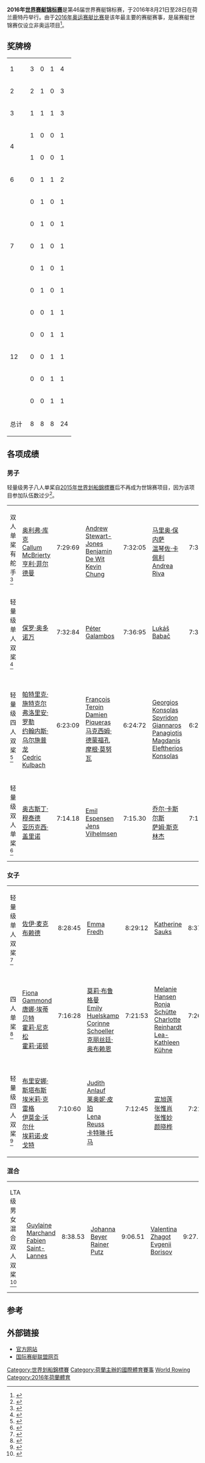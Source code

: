 {{NoteTA|G1=Sports}}
{{Infobox sports competition event
| name       = 2016年世界赛艇锦标赛
| image       = 
| caption     = 
| venue       = Willem-Alexander Baan
| location    = {{NED}}[[鹿特丹|鹿特丹]]
| date        = 8月21日至28日
| competitors = 
| nations     = 
| prev        = [[2015年世界划船錦標賽|2015 艾古贝勒特]]
| next        = [[2017年世界划船錦標賽|2017 萨拉索塔]]
}}
'''2016年[[世界赛艇锦标赛|世界赛艇锦标赛]]'''是第46届世界赛艇锦标赛，于2016年8月21日至28日在荷兰鹿特丹举行。由于[[2016年夏季奧林匹克運動會划船比賽|2016年奥运赛艇比赛]]是该年最主要的赛艇赛事，是届赛艇世锦赛仅设立非奥运项目<ref>{{cite web |title=2016 World Rowing Championships |url=http://www.worldrowing.com/events/2016-world-rowing-championships/event-information |publisher=International Rowing Federation |accessdate=2016-03-18 |archive-date=2016-03-17 |archive-url=https://web.archive.org/web/20160317021550/http://www.worldrowing.com/events/2016-world-rowing-championships/event-information |dead-url=no }}</ref>。

==奖牌榜==
{| {{RankedMedalTable|nation-width=200px}}
|-
|1||align=left|{{GBR2}}||3||0||1||4
|-
|2||align=left|{{FRA}}||2||1||0||3
|-
|3||align=left|{{GER}}||1||1||1||3
|-
|rowspan=2|4||align=left|{{IRL}}||1||0||0||1
|-
|align=left|{{NZL}}||1||0||0||1
|-
|6||align=left|{{CAN}}||0||1||1||2
|-
|rowspan=5|7||align=left|{{AUT}}||0||1||0||1
|-
|align=left|{{DEN}}||0||1||0||1
|-
|align=left|{{HUN}}||0||1||0||1
|-
|align=left|{{SWE}}||0||1||0||1
|-
|align=left|{{USA}}||0||1||0||1
|-
|rowspan=5|12||align=left|{{CHN}}||0||0||1||1
|-
|align=left|{{GRE}}||0||0||1||1
|-
|align=left|{{ITA}}||0||0||1||1
|-
|align=left|{{RUS}}||0||0||1||1
|-
|align=left|{{SVK}}||0||0||1||1
|-
!colspan=2| 总计 || 8 || 8 || 8 || 24
|}

==各项成绩==
===男子===
轻量级男子八人单桨自[[2015年世界划船錦標賽|2015年世界划船錦標賽]]后不再成为世锦赛项目，因为该项目参加队伍数过少<ref>{{cite web |title=Parting with the lightweight men's eight |url=https://worldrowing.com/news/parting-with-the-lightweight-men-eight |publisher=[[國際划船聯盟|International Rowing Federation]] |date=2015-12-24 |accessdate=2016-12-07 |dead-url=no |archive-date=2021-01-08 |archive-url=https://web.archive.org/web/20210108050844/https://worldrowing.com/news/parting-with-the-lightweight-men-eight }}</ref>。

{| {{MedalistTable|type=项目|columns=2}}
|-
|双人单桨有舵手<ref>{{Cite web |url=http://www.worldrowing.com/assets/pdfs/WCHIE_2016/ROM023101_C73.pdf |title=M2+ results |accessdate=2016-12-20 |archive-date=2016-09-24 |archive-url=https://web.archive.org/web/20160924042607/http://www.worldrowing.com/assets/pdfs/WCHIE_2016/ROM023101_C73.pdf |dead-url=no }}</ref>
| {{GBR2}}<br>[[奥利弗·库克|奥利弗·库克]]<br>[[Callum_McBrierty|Callum McBrierty]]<br>[[亨利·菲尔德曼|亨利·菲尔德曼]] || 7:29:69
| {{CAN}}<br>[[Andrew_Stewart-Jones_(rower)|Andrew Stewart-Jones]]<br>[[Benjamin_De_Wit|Benjamin De Wit]]<br>[[Kevin_Chung|Kevin Chung]] || 7:32:05
| {{ITA}}<br>[[马里奥·保内萨|马里奥·保内萨]]<br>[[温琴佐·卡佩利|温琴佐·卡佩利]]<br>[[Andrea_Riva|Andrea Riva]] || 7:32:22
|-
|轻量级单人双桨<ref>{{Cite web |url=http://www.worldrowing.com/assets/pdfs/WCHIE_2016/ROM112101_C73.pdf |title=LM1x results |accessdate=2016-12-20 |archive-date=2016-09-09 |archive-url=https://web.archive.org/web/20160909092104/http://www.worldrowing.com/assets/pdfs/WCHIE_2016/ROM112101_C73.pdf |dead-url=no }}</ref>
| [[保罗·奥多诺万|保罗·奥多诺万]]<br>{{IRL}} || 7:32:84
| [[Péter_Galambos|Péter Galambos]]<br>{{HUN}} || 7:36:95
| [[Lukáš_Babač|Lukáš Babač]]<br>{{SVK}} || 7:38:89
|-
|轻量级四人双桨<ref>{{Cite web |url=http://www.worldrowing.com/assets/pdfs/WCHIE_2016/ROM142101_C73.pdf |title=LM4x results |accessdate=2016-12-20 |archive-date=2016-09-24 |archive-url=https://web.archive.org/web/20160924042612/http://www.worldrowing.com/assets/pdfs/WCHIE_2016/ROM142101_C73.pdf |dead-url=no }}</ref>
| {{GER}}<br>[[帕特里克·施特克尔|帕特里克·施特克尔]]<br>[[弗洛里安·罗勒|弗洛里安·罗勒]]<br>[[约翰内斯·乌尔施普龙|约翰内斯·乌尔施普龙]]<br>[[Cedric_Kulbach|Cedric Kulbach]] || 6:23:09
| {{FRA}}<br>[[François_Teroin|François Teroin]]<br>[[Damien_Piqueras|Damien Piqueras]]<br>[[马克西姆·德蒙福孔|马克西姆·德蒙福孔]]<br>[[摩根·莫努瓦|摩根·莫努瓦]] || 6:24:72
| {{GRE}}<br>[[Georgios_Konsolas|Georgios Konsolas]]<br>[[Spyridon_Giannaros|Spyridon Giannaros]]<br>[[Panagiotis_Magdanis|Panagiotis Magdanis]]<br>[[Eleftherios_Konsolas|Eleftherios Konsolas]] || 6:26:58
|-
|轻量级双人单桨<ref>{{Cite web |url=http://www.worldrowing.com/assets/pdfs/WCHIE_2016/ROM121101_C73.pdf |title=LM2− results |accessdate=2016-12-20 |archive-date=2016-09-09 |archive-url=https://web.archive.org/web/20160909092325/http://www.worldrowing.com/assets/pdfs/WCHIE_2016/ROM121101_C73.pdf |dead-url=no }}</ref>
| {{FRA}}<br>[[奥古斯丁·穆泰德|奥古斯丁·穆泰德]]<br>[[亚历克西·盖里诺|亚历克西·盖里诺]] || 7:14.18
| {{DEN}}<br>[[Emil_Espensen|Emil Espensen]]<br>[[Jens_Vilhelmsen|Jens Vilhelmsen]] || 7:15.30
| {{GBR2}}<br>[[乔尔·卡斯尔斯|乔尔·卡斯尔斯]]<br>[[萨姆·斯克林杰|萨姆·斯克林杰]] || 7:16.49
|}

===女子===
{| {{MedalistTable|type=项目|columns=2}}
|-
|轻量级单人双桨<ref>{{Cite web |url=http://www.worldrowing.com/assets/pdfs/WCHIE_2016/ROW112101_C73.pdf |title=LW1x results |accessdate=2016-12-20 |archive-date=2016-09-09 |archive-url=https://web.archive.org/web/20160909040950/http://www.worldrowing.com/assets/pdfs/WCHIE_2016/ROW112101_C73.pdf |dead-url=no }}</ref>
| [[佐伊·麦克布赖德|佐伊·麦克布赖德]]<br>{{NZL}} || 8:28:45
| [[Emma_Fredh|Emma Fredh]]<br>{{SWE}} || 8:29:12
| [[Katherine_Sauks|Katherine Sauks]]<br>{{CAN}} || 8:37:96
|-
|四人单桨<ref>{{Cite web |url=http://www.worldrowing.com/assets/pdfs/WCHIE_2016/ROW041101_C73.pdf |title=W4− results |accessdate=2016-12-20 |archive-date=2016-09-09 |archive-url=https://web.archive.org/web/20160909040931/http://www.worldrowing.com/assets/pdfs/WCHIE_2016/ROW041101_C73.pdf |dead-url=no }}</ref>
| {{GBR2}}<br>[[Fiona_Gammond|Fiona Gammond]]<br>[[唐娜·埃蒂贝特|唐娜·埃蒂贝特]]<br>[[霍莉·尼克松|霍莉·尼克松]]<br>[[霍莉·诺顿|霍莉·诺顿]] || 7:16:28
| {{USA}}<br>[[莫莉·布鲁格曼|莫莉·布鲁格曼]]<br>[[Emily_Huelskamp|Emily Huelskamp]]<br>[[Corinne_Schoeller|Corinne Schoeller]]<br>[[克丽丝廷·奥布赖恩|克丽丝廷·奥布赖恩]] || 7:21:53
| {{GER}}<br>[[Melanie_Hansen|Melanie Hansen]]<br>[[Ronja_Schütte|Ronja Schütte]]<br>[[Charlotte_Reinhardt|Charlotte Reinhardt]]<br>[[Lea-Kathleen_Kühne|Lea-Kathleen Kühne]] || 7:26:15
|-
|轻量级四人双桨<ref>{{Cite web |url=http://www.worldrowing.com/assets/pdfs/WCHIE_2016/ROW142101_C73.pdf |title=LW4x results |accessdate=2016-12-20 |archive-date=2016-09-09 |archive-url=https://web.archive.org/web/20160909090339/http://www.worldrowing.com/assets/pdfs/WCHIE_2016/ROW142101_C73.pdf |dead-url=no }}</ref>
| {{GBR2}}<br>[[布里安娜·斯塔布斯|布里安娜·斯塔布斯]]<br>[[埃米莉·克雷格|埃米莉·克雷格]]<br>[[伊莫金·沃尔什|伊莫金·沃尔什]]<br>[[埃莉诺·皮戈特|埃莉诺·皮戈特]] || 7:10:60
| {{GER}}<br>[[Judith_Anlauf|Judith Anlauf]]<br>[[莱奥妮·皮珀|莱奥妮·皮珀]]<br>[[Lena_Reuss|Lena Reuss]]<br>[[卡特琳·托马|卡特琳·托马]] || 7:12:45
| {{CHN}}<br>[[宣旭莲|宣旭莲]]<br>[[张惟肖|张惟肖]]<br>[[张惟妙|张惟妙]]<br>[[颜晓桦|颜晓桦]] || 7:21:04
|}

===混合===
{| {{MedalistTable|type=项目|columns=2}}
|-
|LTA级男女混合双人双桨<ref>{{Cite web |url=http://www.worldrowing.com/assets/pdfs/WCHIE_2016/ROXF22101_C73.pdf |title=LTAMix2x results |accessdate=2016-12-20 |archive-date=2016-09-09 |archive-url=https://web.archive.org/web/20160909090404/http://www.worldrowing.com/assets/pdfs/WCHIE_2016/ROXF22101_C73.pdf |dead-url=no }}</ref>
| {{FRA}}<br>[[Guylaine_Marchand|Guylaine Marchand]]<br>[[Fabien_Saint-Lannes|Fabien Saint-Lannes]] || 8:38.53
| {{AUT}}<br>[[Johanna_Beyer|Johanna Beyer]]<br>[[Rainer_Putz|Rainer Putz]] || 9:06.51
| {{RUS}}<br>[[Valentina_Zhagot|Valentina Zhagot]]<br>[[Evgenii_Borisov|Evgenii Borisov]] || 9:27.74
|}

==参考==
{{Reflist|30em}}

==外部链接==
{{Commons category|2016 World Rowing Championships}}
*[http://www.wrch2016.com/ 官方网站]{{Wayback|url=http://www.wrch2016.com/ |date=20160829161917 }}
*[http://www.worldrowing.com/events/2016-world-rowing-championships/ 国际赛艇联盟网页]{{Wayback|url=http://www.worldrowing.com/events/2016-world-rowing-championships/ |date=20161230152615 }}

{{世界划船錦標賽}}

[[Category:世界划船錦標賽|Category:世界划船錦標賽]]
[[Category:荷蘭主辦的國際體育賽事|Category:荷蘭主辦的國際體育賽事]]
[[Category:2016年划船|World Rowing]]
[[Category:2016年荷蘭體育|Category:2016年荷蘭體育]]